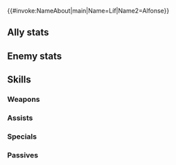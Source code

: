 {{#invoke:NameAbout|main|Name=Líf|Name2=Alfonse}}{{HeroPage Tabs}}
{{Hero Infobox
|Name=Líf
|Title=Lethal Swordsman
|WeaponType=Red Sword
|MoveType=Infantry
|Origin=Fire Emblem Heroes
|Gender=Male
|MythicEffect=Anima
|MythicEffect2=None
|BoostHP=5
|BoostSpd=4
|actorEN=Edward Bosco
|actorJP=前野智昭
|artist=コザキユースケ
|additionDate=1/30/2020
|releaseDate=1/30/2020
|cv1=0
|cv2=330300
|TagID=リーヴ
|EnemyInternalID=50
|InternalID=481
|Properties=mythic
|description=General of the realm of the dead. At his queen's command, this dark swordsman fights in hopes that all the living will join the ranks of the dead.
}}
==Ally stats==
{{Stats Page|noheader=1|Hero=Líf: Lethal Swordsma
|Lv1HP=18|Lv1ATK=8|Lv1SPD=8|Lv1DEF=10|Lv1RES=7
|GRHP=55|GRATK=70|GRSPD=50|GRDEF=55|GRRES=50
}}
==Enemy stats==
{{Stats Page/Enemy|noheader=1
|Lv1HP=18|Lv1ATK=11|Lv1SPD=8|Lv1DEF=8|Lv1RES=6
|GRHP=55|GRATK=60|GRSPD=50|GRDEF=60|GRRES=50
}}
==Skills==
===Weapons===
{{Weapons Table
|weapon1=Iron Sword
|weapon1Default=1
|weapon1Unlock=1
|weapon2=Steel Sword
|weapon2Default=3
|weapon2Unlock=2
|weapon3=Silver Sword
|weapon3Default=4
|weapon3Unlock=3
|weapon4=Sökkvabekkr
|weapon4Default=5
|weapon4Unlock=5
|hasEnemy=1
}}
===Assists===
{{Assists Table}}
===Specials===
{{Specials Table
|special1=Glowing Ember
|special1Default=4
|special1Unlock=3
|special2=Bonfire
|special2Unlock=4
|special3=Open the Future
|special3Unlock=5
}}
===Passives===
{{Passives Table
|passiveA1=Distant Counter
|passiveA1Unlock=5
|passiveB1=Deadly Balance
|passiveB2=Deadly Balance+
|passiveB1Unlock=5
|passiveB2Unlock=5
|passiveC1=Time's Pulse 1
|passiveC2=Time's Pulse 2
|passiveC3=Time's Pulse 3
|passiveC4=Even Tempest 1
|passiveC5=Even Tempest 2
|passiveC6=Even Tempest 3
|passiveC1Unlock=1
|passiveC2Unlock=2
|passiveC3Unlock=4
|passiveC4Unlock=1
|passiveC5Unlock=2
|passiveC6Unlock=4
}}
{{Heroes Navbox}}
{{Enemies Navbox}}